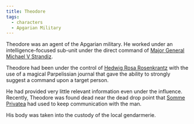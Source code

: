 ```yaml
---
title: Theodore
tags:
  - characters
  - Apgarian Military
---
```


Theodore was an agent of the Apgarian military. He worked under an
intelligence-focused sub-unit under the direct command of
[Major General Michael V Strandiz](./michael-v-strandiz.mdx).

Theodore had been under the control of
[Hedwig Rosa Rosenkrantz](./hedwig-rosenkrantz.mdx) with the use of a magical
Parpelissian journal that gave the ability to strongly suggest a command upon a
target person.

He had provided very little relevant information even under the influence.
Recently, Theodore was found dead near the dead drop point that
[Somme Privatea](./somme-privatea.mdx) had used to keep communication with the
man.

His body was taken into the custody of the local gendarmerie.
